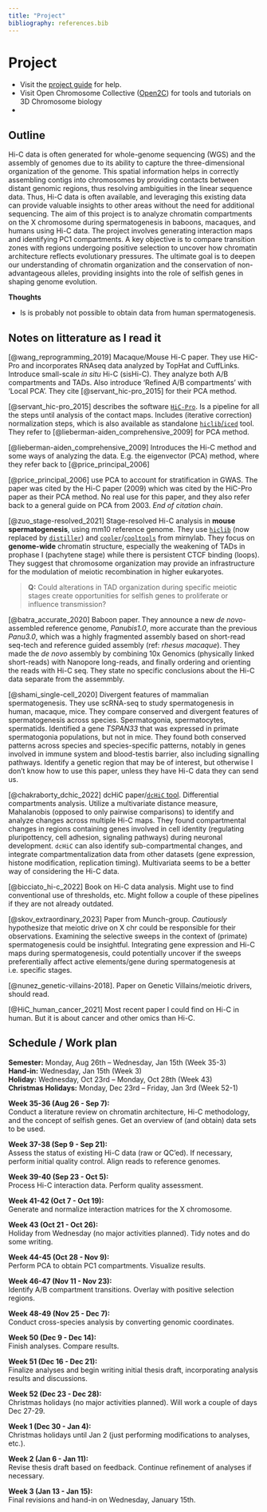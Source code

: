 ```yaml
---
title: "Project"
bibliography: references.bib
---
```


# Project {.unnumbered}

- Visit the [project guide](https://munch-group.org/project-guide/) for help.
- Visit Open Chromosome Collective ([Open2C](https://github.com/open2c/)) for tools and tutorials on 3D Chromosome biology
- 

## Outline

Hi-C data is often generated for whole-genome sequencing (WGS) and the assembly of genomes due to its ability to capture the three-dimensional organization of the genome. This spatial information helps in correctly assembling contigs into chromosomes by providing contacts between distant genomic regions, thus resolving ambiguities in the linear sequence data. Thus, Hi-C data is often available, and leveraging this existing data can provide valuable insights to other areas without the need for additional sequencing. The aim of this project is to analyze chromatin compartments on the X chromosome during spermatogenesis in baboons, macaques, and humans using Hi-C data. The project involves generating interaction maps and identifying PC1 compartments. A key objective is to compare transition zones with regions undergoing positive selection to uncover how chromatin architecture reflects evolutionary pressures. The ultimate goal is to deepen our understanding of chromatin organization and the conservation of non-advantageous alleles, providing insights into the role of selfish genes in shaping genome evolution.

**Thoughts** 

- Is is probably not possible to obtain data from human spermatogenesis. 

## Notes on litterature as I read it

[@wang_reprogramming_2019] Macaque/Mouse Hi-C paper. They use HiC-Pro and incorporates RNAseq data analyzed by TopHat and CuffLinks. Introduce small-scale *in situ* Hi-C (sisHi-C). They analyze both A/B compartments and TADs. Also introduce 'Refined A/B compartments' with 'Local PCA'. They cite [@servant_hic-pro_2015] for their PCA method. 

[@servant_hic-pro_2015] describes the software [`HiC-Pro`](https://github.com/nservant/HiC-Pro). Is a pipeline for all the steps until analysis of the contact maps. Includes (iterative correction) normalization steps, which is also available as standalone [`hiclib`/`iced`](https://github.com/hiclib/iced) tool. They refer to [@lieberman-aiden_comprehensive_2009] for PCA method.

[@lieberman-aiden_comprehensive_2009] Introduces the Hi-C method and some ways of analyzing the data. E.g. the eigenvector (PCA) method, where they refer back to [@price_principal_2006]

[@price_principal_2006] use PCA to account for stratification in GWAS. The paper was cited by the Hi-C paper (2009) which was cited by the HiC-Pro paper as their PCA method. No real use for this paper, and they also refer back to a general guide on PCA from 2003. *End of citation chain*. 

[@zuo_stage-resolved_2021] Stage-resolved Hi-C analysis in **mouse spermatogenesis**, using mm10 reference genome. They use [`hiclib`](https://github.com/mirnylab/hiclib-legacy) (now replaced by [`distiller`](https://github.com/open2c/distiller-nf)) and [`cooler`](https://github.com/open2c/cooler)/[`cooltools`](https://github.com/open2c/cooltools) from mirnylab. They focus on **genome-wide** chromatin structure, especially the weakening of TADs in prophase I (pachytene stage) while there is persistent CTCF binding (loops). They suggest that chromosome organization may provide an infrastructure for the modulation of meiotic recombination in higher eukaryotes. 

> **Q:** Could alterations in TAD organization during specific meiotic stages create opportunities for selfish genes to proliferate or influence transmission?

[@batra_accurate_2020] Baboon paper. They announce a new *de novo*-assembled reference genome, *Panubis1.0*, more accurate than the previous *Panu3.0*, which was a highly fragmented assembly based on short-read seq-tech and reference guided assembly (ref: *rhesus macaque*). They made the *de novo* assembly by combining 10x Genomics (physically linked short-reads) with Nanopore long-reads, and finally ordering and orienting the reads with Hi-C seq. They state no specific conclusions about the Hi-C data separate from the assemmbly.  

[@shami_single-cell_2020] Divergent features of mammalian spermatogenesis. They use scRNA-seq to study spermatogenesis in human, macaque, mice. They compare conserved and divergent features of spermatogenesis across species. Spermatogonia, spermatocytes, spermatids. Identified a gene *TSPAN33* that was expressed in primate spermatogonia populations, but not in mice. They found both conserved patterns across species and species-specific patterns, notably in genes involved in immune system and blood-testis barrier, also including signalling pathways. Identify a genetic region that may be of interest, but otherwise I don't know how to use this paper, unless they have Hi-C data they can send us. 

[@chakraborty_dchic_2022] dcHiC paper/[`dcHiC` tool](https://github.com/ay-lab/dcHiC). Differential compartments analysis. Utilize a multivariate distance measure, Mahalanobis (opposed to only pairwise comparisons) to identify and analyze changes across multiple Hi-C maps. They found compartmental changes in regions containing genes involved in cell identity (regulating pluripottency, cell adhesion, signaling pathways) during neuronal development. `dcHiC` can also identify sub-compartmental changes, and integrate compartmentalization data from other datasets (gene expression, histone modification, replication timing). Multivariata seems to be a better way of considering the Hi-C data. 

[@bicciato_hi-c_2022] Book on Hi-C data analysis. Might use to find conventional use of thresholds, etc. Might follow a couple of these pipelines if they are not already outdated. 

[@skov_extraordinary_2023] Paper from Munch-group. *Cautiously* hypothesize that meiotic drive on X chr could be responsible for their observations. Examining the selective sweeps in the context of (primate) spermatogenesis could be insightful. Integrating gene expression and Hi-C maps during spermatogenesis, could potentially uncover if the sweeps preferentially affect active elements/gene during spermatogenesis at i.e. specific stages. 

[@nunez_genetic-villains-2018]. Paper on Genetic Villains/meiotic drivers, should read.

[@HiC_human_cancer_2021] Most recent paper I could find on Hi-C in human. But it is about cancer and other omics than Hi-C.

## Schedule / Work plan

**Semester:** Monday, Aug 26th – Wednesday, Jan 15th (Week 35-3)\
**Hand-in:** Wednesday, Jan 15th (Week 3)\
**Holiday:** Wednesday, Oct 23rd – Monday, Oct 28th (Week 43)\
**Christmas Holidays:** Monday, Dec 23rd – Friday, Jan 3rd (Week 52-1)\

**Week 35-36 (Aug 26 - Sep 7):**\
Conduct a literature review on chromatin architecture, Hi-C methodology, and the concept of selfish genes. Get an overview of (and obtain) data sets to be used.

**Week 37-38 (Sep 9 - Sep 21):**\
Assess the status of existing Hi-C data (raw or QC’ed). If necessary, perform initial quality control. Align reads to reference genomes.

**Week 39-40 (Sep 23 - Oct 5):**\
Process Hi-C interaction data. Perform quality assessment.

**Week 41-42 (Oct 7 - Oct 19):**\
Generate and normalize interaction matrices for the X chromosome.

**Week 43 (Oct 21 - Oct 26):**\
Holiday from Wednesday (no major activities planned). Tidy notes and do some writing.

**Week 44-45 (Oct 28 - Nov 9):**\
Perform PCA to obtain PC1 compartments. Visualize results.

**Week 46-47 (Nov 11 - Nov 23):**\
Identify A/B compartment transitions. Overlay with positive selection regions.

**Week 48-49 (Nov 25 - Dec 7):**\
Conduct cross-species analysis by converting genomic coordinates.

**Week 50 (Dec 9 - Dec 14):**\
Finish analyses. Compare results.

**Week 51 (Dec 16 - Dec 21):**\
Finalize analyses and begin writing initial thesis draft, incorporating analysis results and discussions.

**Week 52 (Dec 23 - Dec 28):**\
Christmas holidays (no major activities planned). Will work a couple of days Dec 27-29.

**Week 1 (Dec 30 - Jan 4):**\
Christmas holidays until Jan 2 (just performing modifications to analyses, etc.).

**Week 2 (Jan 6 - Jan 11):**\
Revise thesis draft based on feedback. Continue refinement of analyses if necessary.

**Week 3 (Jan 13 - Jan 15):**\
Final revisions and hand-in on Wednesday, January 15th.
